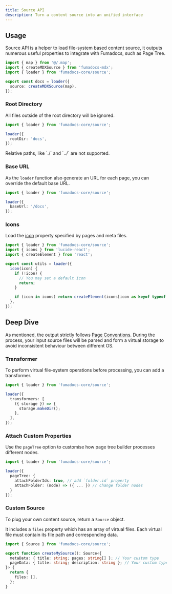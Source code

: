 ```yaml
---
title: Source API
description: Turn a content source into an unified interface
---
```


## Usage

Source API is a helper to load file-system based content source, it outputs numerous useful properties to integrate with Fumadocs, such as Page Tree.

```ts
import { map } from '@/.map';
import { createMDXSource } from 'fumadocs-mdx';
import { loader } from 'fumadocs-core/source';

export const docs = loader({
  source: createMDXSource(map),
});
```

### Root Directory

All files outside of the root directory will be ignored.

```ts
import { loader } from 'fumadocs-core/source';

loader({
  rootDir: 'docs',
});
```

<Callout type="warn">
  Relative paths, like `./` and `../` are not supported.
</Callout>

### Base URL

As the `loader` function also generate an URL for each page, you can override the default base URL.

```ts
import { loader } from 'fumadocs-core/source';

loader({
  baseUrl: '/docs',
});
```

### Icons

Load the [icon](/docs/headless/page-conventions#icons) property specified by pages and meta files.

```ts
import { loader } from 'fumadocs-core/source';
import { icons } from 'lucide-react';
import { createElement } from 'react';

export const utils = loader({
  icon(icon) {
    if (!icon) {
      // You may set a default icon
      return;
    }

    if (icon in icons) return createElement(icons[icon as keyof typeof icons]);
  },
});
```

## Deep Dive

As mentioned, the output strictly follows [Page Conventions](/docs/headless/page-conventions).
During the process, your input source files will be parsed and form a virtual storage to avoid inconsistent behaviour between different OS.

### Transformer

To perform virtual file-system operations before processing, you can add a transformer.

```ts
import { loader } from 'fumadocs-core/source';

loader({
  transformers: [
    ({ storage }) => {
      storage.makeDir();
    },
  ],
});
```

### Attach Custom Properties

Use the `pageTree` option to customise how page tree builder processes different nodes.

```ts
import { loader } from 'fumadocs-core/source';

loader({
  pageTree: {
    attachFolderIds: true, // add `folder.id` property
    attachFolder: (node) => ({ ... }) // change folder nodes
  }
});
```

### Custom Source

To plug your own content source, return a `Source` object.

It includes a `files` property which has an array of virtual files.
Each virtual file must contain its file path and corresponding data.

```ts
import { Source } from 'fumadocs-core/source';

export function createMySource(): Source<{
  metaData: { title: string; pages: string[] }; // Your custom type
  pageData: { title: string; description: string }; // Your custom type
}> {
  return {
    files: [],
  };
}
```
